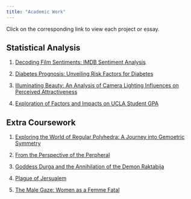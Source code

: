 ```yaml
---
title: "Academic Work"
---
```


Click on the corresponding link to view each project or essay. 

## Statistical Analysis 

1. [Decoding Film Sentiments: IMDB Sentiment Analysis](IMDB.pdf)

2. [Diabetes Prognosis: Unveiling Risk Factors for Diabetes](NSDC.pdf)

3. [Illuminating Beauty: An Analysis of Camera Lighting Influences on Perceived Attractiveness](STATS140XP.pdf)

4. [Exploration of Factors and Impacts on UCLA Student GPA](STATS101A.pdf)



## Extra Coursework

1. [Exploring the World of Regular Polyhedra: A Journey into Gemoetric Symmetry](MATH106.pdf)

2. [From the Perspective of the Perpheral](JAPAN70.pdf)

3. [Goddess Durga and the Annihilation of the Demon Raktabija](ARTHIST31.pdf)

4. [Plague of Jersualem](ANNEA10W.pdf)

5. [The Male Gaze: Women as a Femme Fatal](CLASSICAL30.pdf)